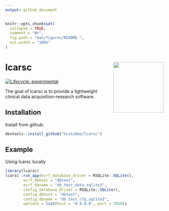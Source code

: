 ```yaml
---
output: github_document
---
```


<!-- README.md is generated from README.Rmd. Please edit that file -->

```r
knitr::opts_chunk$set(
  collapse = TRUE,
  comment = "#>",
  fig.path = "man/figures/README-",
  out.width = "100%"
)
```

# lcarsc <img src="man/figures/logo.png" align="right" width=160 height=160 alt="" />
<!-- badges: start -->
[![Lifecycle: experimental](https://img.shields.io/badge/lifecycle-experimental-orange.svg)](https://lifecycle.r-lib.org/articles/stages.html#experimental)
<!-- badges: end -->

The goal of lcarsc is to provide a lightweight clinical data acquisition-research software.

## Installation

Install from github:

``` r
devtools::install_github("hcstubbe/lcarsc")
```

## Example

Using lcarsc locally

```r
library(lcarsc)
lcarsc::run_app(ecrf_database_driver = RSQLite::SQLite(),
        ecrf_dbhost = "dbtest",
        ecrf_dbname = "db_test_data.sqlite3",
        config_database_driver = RSQLite::SQLite(),
        config_dbhost = "dbtest",
        config_dbname = "db_test_cfg.sqlite3",
        options = list(host = '0.0.0.0', port = 3838))
```
